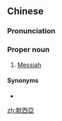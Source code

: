 {{also|默西亚}}
==Chinese==
{{zh-forms|s=默西亚|gloss=-}}

===Pronunciation===
{{zh-pron
|m=Mòxī亞
|c=mak6 sai1 aa3
|mn=Be̍k-se-a
|cat=pn
}}

===Proper noun===
{{zh-proper noun}}

# {{lb|zh|Roman Catholicism}} [[Messiah]] {{gloss|Jesus}}

====Synonyms====
* {{zh-l|彌賽亞}}

[[zh:默西亞]]